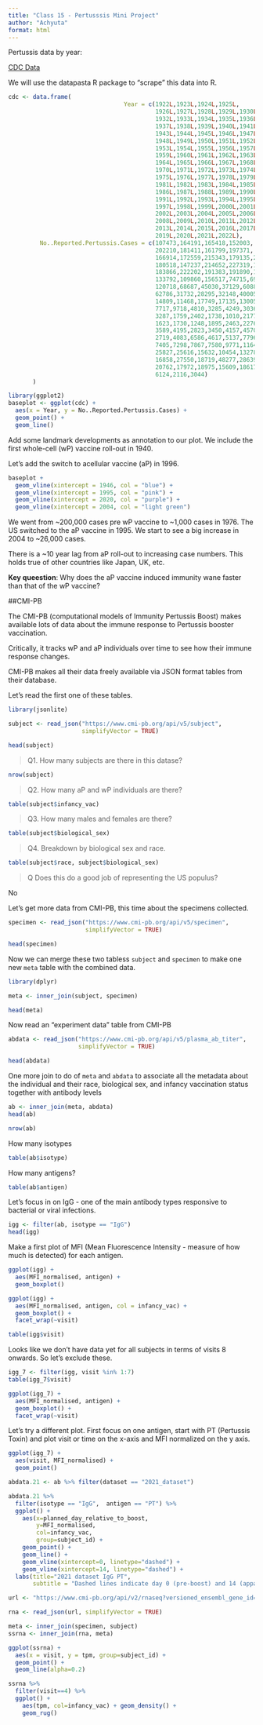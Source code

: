```yaml
---
title: "Class 15 - Pertusssis Mini Project"
author: "Achyuta"
format: html
---
```


Pertussis data by year:

[CDC Data](https://www.cdc.gov/pertussis/php/surveillance/pertussis-cases-by-year.html)

We will use the datapasta R package to "scrape" this data into R.

```r
cdc <- data.frame(
                                 Year = c(1922L,1923L,1924L,1925L,
                                          1926L,1927L,1928L,1929L,1930L,1931L,
                                          1932L,1933L,1934L,1935L,1936L,
                                          1937L,1938L,1939L,1940L,1941L,1942L,
                                          1943L,1944L,1945L,1946L,1947L,
                                          1948L,1949L,1950L,1951L,1952L,
                                          1953L,1954L,1955L,1956L,1957L,1958L,
                                          1959L,1960L,1961L,1962L,1963L,
                                          1964L,1965L,1966L,1967L,1968L,1969L,
                                          1970L,1971L,1972L,1973L,1974L,
                                          1975L,1976L,1977L,1978L,1979L,1980L,
                                          1981L,1982L,1983L,1984L,1985L,
                                          1986L,1987L,1988L,1989L,1990L,
                                          1991L,1992L,1993L,1994L,1995L,1996L,
                                          1997L,1998L,1999L,2000L,2001L,
                                          2002L,2003L,2004L,2005L,2006L,2007L,
                                          2008L,2009L,2010L,2011L,2012L,
                                          2013L,2014L,2015L,2016L,2017L,2018L,
                                          2019L,2020L,2021L,2022L),
         No..Reported.Pertussis.Cases = c(107473,164191,165418,152003,
                                          202210,181411,161799,197371,
                                          166914,172559,215343,179135,265269,
                                          180518,147237,214652,227319,103188,
                                          183866,222202,191383,191890,109873,
                                          133792,109860,156517,74715,69479,
                                          120718,68687,45030,37129,60886,
                                          62786,31732,28295,32148,40005,
                                          14809,11468,17749,17135,13005,6799,
                                          7717,9718,4810,3285,4249,3036,
                                          3287,1759,2402,1738,1010,2177,2063,
                                          1623,1730,1248,1895,2463,2276,
                                          3589,4195,2823,3450,4157,4570,
                                          2719,4083,6586,4617,5137,7796,6564,
                                          7405,7298,7867,7580,9771,11647,
                                          25827,25616,15632,10454,13278,
                                          16858,27550,18719,48277,28639,32971,
                                          20762,17972,18975,15609,18617,
                                          6124,2116,3044)
       )
```

```r
library(ggplot2)
baseplot <- ggplot(cdc) +
  aes(x = Year, y = No..Reported.Pertussis.Cases) + 
  geom_point() + 
  geom_line()
```


Add some landmark developments as annotation to our plot. We include the first whole-cell (wP) vaccine roll-out in 1940. 

Let's add the switch to acellular vaccine (aP) in 1996. 

```r
baseplot + 
  geom_vline(xintercept = 1946, col = "blue") + 
  geom_vline(xintercept = 1995, col = "pink") + 
  geom_vline(xintercept = 2020, col = "purple") + 
  geom_vline(xintercept = 2004, col = "light green")
```

We went from ~200,000 cases pre wP vaccine to ~1,000 cases in 1976. The US switched to the aP vaccine in 1995. We start to see a big increase in 2004 to ~26,000 cases.

There is a ~10 year lag from aP roll-out to increasing case numbers. This holds true of other countries like Japan, UK, etc.

**Key queestion**: Why does the aP vaccine induced immunity wane faster than that of the wP vaccine?

##CMI-PB

The CMI-PB (computational models of Immunity Pertussis Boost) makes available lots of data about the immune response to Pertussis booster vaccination.

Critically, it tracks wP and aP individuals over time to see how their immune response changes. 

CMI-PB makes all their data freely available via JSON format tables from their database.

Let's read the first one of these tables.

```r
library(jsonlite)

subject <- read_json("https://www.cmi-pb.org/api/v5/subject",
                     simplifyVector = TRUE)

head(subject)
```

> Q1. How many subjects are there in this datase?

```r
nrow(subject)
```

> Q2. How many aP and wP individuals are there?

```r
table(subject$infancy_vac)
```

> Q3. How many males and females are there?

```r
table(subject$biological_sex)
```

> Q4. Breakdown by biological sex and race.

```r
table(subject$race, subject$biological_sex)
```

> Q Does this do a good job of representing the US populus?

No

Let's get more data from CMI-PB, this time about the specimens collected.

```r
specimen <- read_json("https://www.cmi-pb.org/api/v5/specimen",
                      simplifyVector = TRUE)

head(specimen)
```

Now we can merge these two tabless `subject` and `specimen` to make one new `meta` table with the combined data.

```r
library(dplyr)

meta <- inner_join(subject, specimen)

head(meta)
```

Now read an "experiment data" table from CMI-PB

```r
abdata <- read_json("https://www.cmi-pb.org/api/v5/plasma_ab_titer",
                    simplifyVector = TRUE)

head(abdata)
```

One more join to do of `meta` and `abdata` to  associate all the metadata about the individual and their race, biological sex, and infancy vaccination status together with antibody levels

```r
ab <- inner_join(meta, abdata)
head(ab)
```

```r
nrow(ab)
```

How many isotypes

```r
table(ab$isotype)
```

How many antigens?
```r
table(ab$antigen)
```

Let's focus in on IgG - one of the main antibody types responsive to bacterial or viral infections.

```r
igg <- filter(ab, isotype == "IgG")
head(igg)
```

Make a first plot of MFI (Mean Fluorescence Intensity - measure of how much is detected) for each antigen.

```r
ggplot(igg) + 
  aes(MFI_normalised, antigen) + 
  geom_boxplot()
```

```r
ggplot(igg) + 
  aes(MFI_normalised, antigen, col = infancy_vac) + 
  geom_boxplot() + 
  facet_wrap(~visit)
```


```r
table(igg$visit)
```

Looks like we don't have data yet for all subjects in terms of visits 8 onwards. So let's exclude these. 

```r
igg_7 <- filter(igg, visit %in% 1:7)
table(igg_7$visit)
```

```r
ggplot(igg_7) + 
  aes(MFI_normalised, antigen) + 
  geom_boxplot() + 
  facet_wrap(~visit)
```

Let's try a different plot. First focus on one antigen, start with PT (Pertussis Toxin) and plot visit or time on the x-axis and MFI normalized on the y axis.

```r
ggplot(igg_7) + 
  aes(visit, MFI_normalised) +
  geom_point()
```

```r
abdata.21 <- ab %>% filter(dataset == "2021_dataset")

abdata.21 %>% 
  filter(isotype == "IgG",  antigen == "PT") %>%
  ggplot() +
    aes(x=planned_day_relative_to_boost,
        y=MFI_normalised,
        col=infancy_vac,
        group=subject_id) +
    geom_point() +
    geom_line() +
    geom_vline(xintercept=0, linetype="dashed") +
    geom_vline(xintercept=14, linetype="dashed") +
  labs(title="2021 dataset IgG PT",
       subtitle = "Dashed lines indicate day 0 (pre-boost) and 14 (apparent peak levels)")
```

```r
url <- "https://www.cmi-pb.org/api/v2/rnaseq?versioned_ensembl_gene_id=eq.ENSG00000211896.7"

rna <- read_json(url, simplifyVector = TRUE) 
```

```r
meta <- inner_join(specimen, subject)
ssrna <- inner_join(rna, meta)
```

```r
ggplot(ssrna) +
  aes(x = visit, y = tpm, group=subject_id) +
  geom_point() +
  geom_line(alpha=0.2)
```

```r
ssrna %>%  
  filter(visit==4) %>% 
  ggplot() +
    aes(tpm, col=infancy_vac) + geom_density() + 
    geom_rug() 
```

